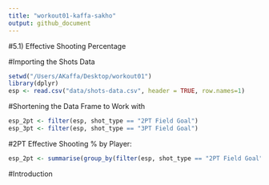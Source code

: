```yaml
---
title: "workout01-kaffa-sakho"
output: github_document
---
```


#5.1) Effective Shooting Percentage

#Importing the Shots Data
```r
setwd("/Users/AKaffa/Desktop/workout01")
library(dplyr)
esp <- read.csv("data/shots-data.csv", header = TRUE, row.names=1)
```

#Shortening the Data Frame to Work with
```r
esp_2pt <- filter(esp, shot_type == "2PT Field Goal")
esp_3pt <- filter(esp, shot_type == "3PT Field Goal")
```

#2PT Effective Shooting % by Player: 
```r
esp_2pt <- summarise(group_by(filter(esp, shot_type == "2PT Field Goal"), name), total = n(), made=length(shot_made_flag[shot_made_flag == "shot_yes"]))
```

#Introduction